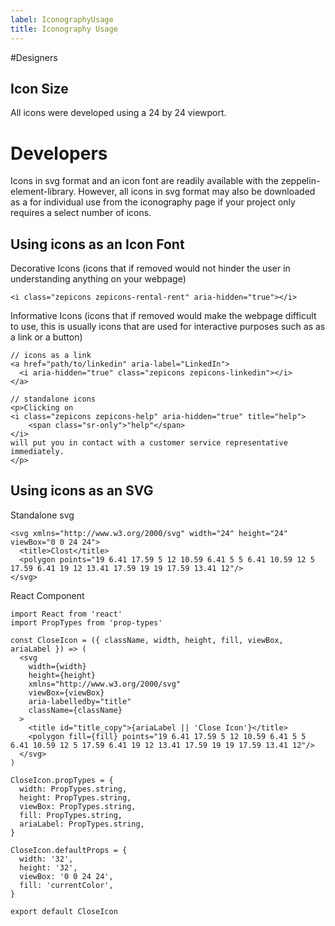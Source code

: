 ```yaml
---
label: IconographyUsage
title: Iconography Usage
---
```


#Designers

## Icon Size

All icons were developed using a 24 by 24 viewport.

# Developers

Icons in svg format and an icon font are readily available with the zeppelin-element-library. However, all icons in svg format may also be downloaded as a for individual use from the iconography page if your project only requires a select number of icons.

## Using icons as an Icon Font

Decorative Icons (icons that if removed would not hinder the user in understanding anything on your webpage)

```
<i class="zepicons zepicons-rental-rent" aria-hidden="true"></i>
```

Informative Icons (icons that if removed would make the webpage difficult to use, this is usually icons that are used for interactive purposes such as as a link or a button)

```
// icons as a link
<a href="path/to/linkedin" aria-label="LinkedIn">
  <i aria-hidden="true" class="zepicons zepicons-linkedin"></i>
</a>

// standalone icons
<p>Clicking on
<i class="zepicons zepicons-help" aria-hidden="true" title="help">
    <span class="sr-only">"help"</span>
</i>
will put you in contact with a customer service representative immediately.
</p>
```

## Using icons as an SVG

Standalone svg
```
<svg xmlns="http://www.w3.org/2000/svg" width="24" height="24" viewBox="0 0 24 24">
  <title>Clost</title>
  <polygon points="19 6.41 17.59 5 12 10.59 6.41 5 5 6.41 10.59 12 5 17.59 6.41 19 12 13.41 17.59 19 19 17.59 13.41 12"/>
</svg>
```

React Component
```
import React from 'react'
import PropTypes from 'prop-types'

const CloseIcon = ({ className, width, height, fill, viewBox, ariaLabel }) => (
  <svg
    width={width}
    height={height}
    xmlns="http://www.w3.org/2000/svg"
    viewBox={viewBox}
    aria-labelledby="title"
    className={className}
  >
    <title id="title_copy">{ariaLabel || 'Close Icon'}</title>
    <polygon fill={fill} points="19 6.41 17.59 5 12 10.59 6.41 5 5 6.41 10.59 12 5 17.59 6.41 19 12 13.41 17.59 19 19 17.59 13.41 12"/>
  </svg>
)

CloseIcon.propTypes = {
  width: PropTypes.string,
  height: PropTypes.string,
  viewBox: PropTypes.string,
  fill: PropTypes.string,
  ariaLabel: PropTypes.string,
}

CloseIcon.defaultProps = {
  width: '32',
  height: '32',
  viewBox: '0 0 24 24',
  fill: 'currentColor',
}

export default CloseIcon
```
